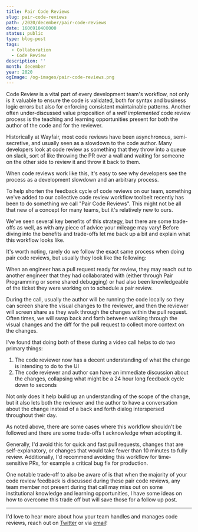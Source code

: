 ```yaml
---
title: Pair Code Reviews
slug: pair-code-reviews
path: /2020/december/pair-code-reviews
date: 1606910400000
status: public
type: blog-post
tags:
  - Collaboration
  - Code Review
description: ''
month: december
year: 2020
ogImage: /og-images/pair-code-reviews.png
---
```




Code Review is a vital part of every development team's workflow, not only is it
valuable to ensure the code is validated, both for syntax and business logic
errors but also for enforcing consistent maintainable patterns. Another often
under-discussed value proposition of a _well implemented_ code review process is
the teaching and learning opportunities present for both the author of the code
and for the reviewer.

Historically at Wayfair, most code reviews have been asynchronous,
semi-secretive, and usually seen as a slowdown to the code author. Many
developers look at code review as something that they throw into a queue on
slack, sort of like throwing the PR over a wall and waiting for someone on the
other side to review it and throw it back to them.

When code reviews work like this, it's easy to see why developers see the
process as a development slowdown and an arbitrary process.

To help shorten the feedback cycle of code reviews on our team, something we've
added to our collective code review workflow toolbelt recently has been to do
something we call "Pair Code Reviews". This might not be all that new of a
concept for many teams, but it's relatively new to ours.

We've seen several key benefits of this strategy, but there are some trade-offs
as well, as with any piece of advice your mileage may vary! Before diving into
the benefits and trade-offs let me back up a bit and explain what this workflow
looks like.

It's worth noting, rarely do we follow the exact same process when doing pair
code reviews, but usually they look like the following:

When an engineer has a pull request ready for review, they may reach out to
another engineer that they had collaborated with (either through <Link to="/blog/2021/november/pair-programming">Pair Programming</Link> or some shared debugging) or had also been knowledgeable of
the ticket they were working on to schedule a pair review.

During the call, usually the author will be running the code locally so they can
screen share the visual changes to the reviewer, and then the reviewer will
screen share as they walk through the changes within the pull request. Often
times, we will swap back and forth between walking through the visual changes
and the diff for the pull request to collect more context on the changes.

I've found that doing both of these during a video call helps to do two primary
things:

1. The code reviewer now has a decent understanding of what the change is
   intending to do to the UI
2. The code reviewer and author can have an immediate discussion about the
   changes, collapsing what might be a 24 hour long feedback cycle down to
   seconds

Not only does it help build up an understanding of the scope of the change, but
it also lets both the reviewer and the author to have a conversation about the
change instead of a back and forth dialog interspersed throughout their day.

As noted above, there are some cases where this workflow shouldn't be followed
and there are some trade-offs t acknowledge when adopting it.

Generally, I'd avoid this for quick and fast pull requests, changes that are
self-explanatory, or changes that would take fewer than 10 minutes to fully
review. Additionally, I'd recommend avoiding this workflow for time-sensitive
PRs, for example a critical bug fix for production.

One notable trade-off to also be aware of is that when the majority of your code
review feedback is discussed during these pair code reviews, any team member not
present during that call may miss out on some institutional knowledge and
learning opportunities, I have some ideas on how to overcome this trade off but
will save those for a follow up post.

<Spacer />

---

I'd love to hear more about how your team handles and manages code reviews,
reach out on [Twitter](https://twitter.com/immatthamlin) or via <a href="mailto:matthewjameshamlin@gmail.com?subject=Code Reviews">email</a>!


